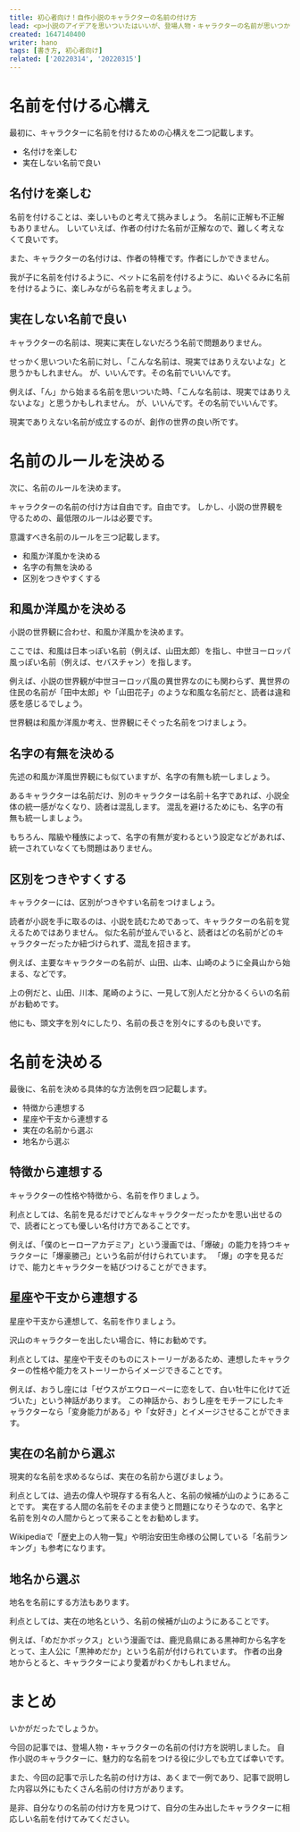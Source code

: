 ```yaml
---
title: 初心者向け！自作小説のキャラクターの名前の付け方
lead: <p>小説のアイデアを思いついたはいいが、登場人物・キャラクターの名前が思いつかず、執筆の手が止まってしまった経験はないでしょうか。</p><ul><li>どういう名前をつければいいかわからない</li><li>キャラクターを増やしすぎて名前が思いつかない</li><li>他の物書きさんはどうやって名前を付けているのか知りたい</li></ul><p>今回の記事では、名前の付け方について解説します。<br />自作小説のキャラクターに名前を付ける際の、参考になれば嬉しいです。</p>
created: 1647140400
writer: hano
tags: [書き方, 初心者向け]
related: ['20220314', '20220315']
---
```


# 名前を付ける心構え

最初に、キャラクターに名前を付けるための心構えを二つ記載します。

- 名付けを楽しむ
- 実在しない名前で良い

## 名付けを楽しむ

名前を付けることは、楽しいものと考えて挑みましょう。
名前に正解も不正解もありません。
しいていえば、作者の付けた名前が正解なので、難しく考えなくて良いです。

また、キャラクターの名付けは、作者の特権です。作者にしかできません。

我が子に名前を付けるように、ペットに名前を付けるように、ぬいぐるみに名前を付けるように、楽しみながら名前を考えましょう。

## 実在しない名前で良い

キャラクターの名前は、現実に実在しないだろう名前で問題ありません。

せっかく思いついた名前に対し、「こんな名前は、現実ではありえないよな」と思うかもしれません。
が、いいんです。その名前でいいんです。

例えば、「ん」から始まる名前を思いついた時、「こんな名前は、現実ではありえないよな」と思うかもしれません。
が、いいんです。その名前でいいんです。

現実でありえない名前が成立するのが、創作の世界の良い所です。

# 名前のルールを決める

次に、名前のルールを決めます。

キャラクターの名前の付け方は自由です。自由です。
しかし、小説の世界観を守るための、最低限のルールは必要です。

意識すべき名前のルールを三つ記載します。

- 和風か洋風かを決める
- 名字の有無を決める
- 区別をつきやすくする

## 和風か洋風かを決める

小説の世界観に合わせ、和風か洋風かを決めます。

ここでは、和風は日本っぽい名前（例えば、山田太郎）を指し、中世ヨーロッパ風っぽい名前（例えば、セバスチャン）を指します。

例えば、小説の世界観が中世ヨーロッパ風の異世界なのにも関わらず、異世界の住民の名前が「田中太郎」や「山田花子」のような和風な名前だと、読者は違和感を感じるでしょう。

世界観は和風か洋風か考え、世界観にそぐった名前をつけましょう。

## 名字の有無を決める

先述の和風か洋風世界観にも似ていますが、名字の有無も統一しましょう。

あるキャラクターは名前だけ、別のキャラクターは名前＋名字であれば、小説全体の統一感がなくなり、読者は混乱します。
混乱を避けるためにも、名字の有無も統一しましょう。

もちろん、階級や種族によって、名字の有無が変わるという設定などがあれば、統一されていなくても問題はありません。

## 区別をつきやすくする

キャラクターには、区別がつきやすい名前をつけましょう。

読者が小説を手に取るのは、小説を読むためであって、キャラクターの名前を覚えるためではありません。
似た名前が並んでいると、読者はどの名前がどのキャラクターだったか紐づけられず、混乱を招きます。

例えば、主要なキャラクターの名前が、山田、山本、山崎のように全員山から始まる、などです。

上の例だと、山田、川本、尾崎のように、一見して別人だと分かるくらいの名前がお勧めです。

他にも、頭文字を別々にしたり、名前の長さを別々にするのも良いです。

# 名前を決める

最後に、名前を決める具体的な方法例を四つ記載します。

- 特徴から連想する
- 星座や干支から連想する
- 実在の名前から選ぶ
- 地名から選ぶ

## 特徴から連想する

キャラクターの性格や特徴から、名前を作りましょう。

利点としては、名前を見るだけでどんなキャラクターだったかを思い出せるので、読者にとっても優しい名付け方であることです。

例えば、「僕のヒーローアカデミア」という漫画では、「爆破」の能力を持つキャラクターに「爆豪勝己」という名前が付けられています。
「爆」の字を見るだけで、能力とキャラクターを結びつけることができます。

## 星座や干支から連想する

星座や干支から連想して、名前を作りましょう。

沢山のキャラクターを出したい場合に、特にお勧めです。

利点としては、星座や干支そのものにストーリーがあるため、連想したキャラクターの性格や能力をストーリーからイメージできることです。

例えば、おうし座には「ゼウスがエウローペーに恋をして、白い牡牛に化けて近づいた」という神話があります。
この神話から、おうし座をモチーフにしたキャラクターなら「変身能力がある」や「女好き」とイメージさせることができます。

## 実在の名前から選ぶ

現実的な名前を求めるならば、実在の名前から選びましょう。

利点としては、過去の偉人や現存する有名人と、名前の候補が山のようにあることです。
実在する人間の名前をそのまま使うと問題になりそうなので、名字と名前を別々の人間からとって来ることをお勧めします。

Wikipediaで「歴史上の人物一覧」や明治安田生命様の公開している「名前ランキング」も参考になります。

## 地名から選ぶ

地名を名前にする方法もあります。

利点としては、実在の地名という、名前の候補が山のようにあることです。

例えば、「めだかボックス」という漫画では、鹿児島県にある黒神町から名字をとって、主人公に「黒神めだか」という名前が付けられています。
作者の出身地からとると、キャラクターにより愛着がわくかもしれません。

# まとめ

いかがだったでしょうか。

今回の記事では、登場人物・キャラクターの名前の付け方を説明しました。
自作小説のキャラクターに、魅力的な名前をつける役に少しでも立てば幸いです。

また、今回の記事で示した名前の付け方は、あくまで一例であり、記事で説明した内容以外にもたくさん名前の付け方があります。

是非、自分なりの名前の付け方を見つけて、自分の生み出したキャラクターに相応しい名前を付けてみてください。
